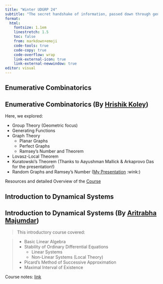 ```yaml
---
title: "Winter UDGRP 24"
subtitle: "The secret handshake of information, passed down through generations."
format:
  html:
    fontsize: 1.1em
    linestretch: 1.5
    toc: false
    from: markdown+emoji
    code-tools: true
    code-copy: true
    code-overflow: wrap
    link-external-icon: true
    link-external-newwindow: true
editor: visual
---
```


:::{.highlight-card .fade-in}
## Enumerative Combinatorics

::: {.callout-note collapse="true"}
## Enumerative Combinatorics (By [Hrishik Koley](https://hrishik-koley.github.io))


Here, we explored:


- Group Theory (Geometric focus)
- Generating Functions
- Graph Theory
     - Planar Graphs
     - Perfect Graphs
     - Ramsey's Number and Theorem
- Lovasz-Local Theorem
- Kuratowski's Theorem (Thanks to Aayushman Mallick & Arkaprovo Das for the presentation!)
- Random Graphs and Ramsey's Number ([My Presentation](https://drive.google.com/file/d/1UxLhH8ogvzA7uRu-Fvv1YKaoC8QWKlkZ/view?usp=sharing) :wink:)


Resources and detailed Overview of the [Course](https://hrishik-koley.github.io/musings/enumerative_combinatorics/*)
:::

:::

:::{.highlight-card .fade-in}
## Introduction to Dynamical Systems

::: {.callout-note collapse="true"}
## Introduction to Dynamical Systems (By [Aritrabha Majumdar](https://paulpseudoman.github.io/))

>This introductory course covered:

>* Basic Linear Algebra
>* Stability of Ordinary Differential Equations
>    * Linear Systems
>    * Non-Linear Systems (Local Theory)
>* Picard's Method of Successive Approximation
>* Maximal Interval of Existence

Course notes: [link](https://paulpseudoman.github.io/DSnotes.pdf)
:::
:::